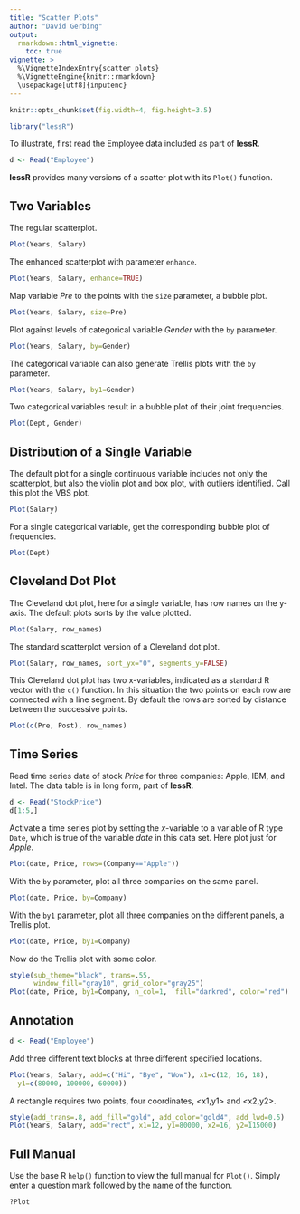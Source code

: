 ```yaml
---
title: "Scatter Plots"
author: "David Gerbing"
output: 
  rmarkdown::html_vignette:
    toc: true
vignette: >
  %\VignetteIndexEntry{scatter plots}
  %\VignetteEngine{knitr::rmarkdown}
  \usepackage[utf8]{inputenc}
---
```



```r
knitr::opts_chunk$set(fig.width=4, fig.height=3.5)
```

```r
library("lessR")
```


To illustrate, first read the Employee data included as part of __lessR__.

```r
d <- Read("Employee")
```

__lessR__ provides many versions of a scatter plot with its `Plot()` function.


## Two Variables

The regular scatterplot.

```r
Plot(Years, Salary)
```


The enhanced scatterplot with parameter `enhance`. 

```r
Plot(Years, Salary, enhance=TRUE)
```


Map variable _Pre_ to the points with the `size` parameter, a bubble plot.

```r
Plot(Years, Salary, size=Pre)
```

Plot against levels of categorical variable _Gender_ with the `by` parameter.

```r
Plot(Years, Salary, by=Gender)
```


The categorical variable can also generate Trellis plots with the `by` parameter.

```r
Plot(Years, Salary, by1=Gender)
```


Two categorical variables result in a bubble plot of their joint frequencies.

```r
Plot(Dept, Gender)
```


## Distribution of a Single Variable

The default plot for a single continuous variable includes not only the scatterplot, but also the violin plot and box plot, with outliers identified. Call this plot the VBS plot.

```r
Plot(Salary)
```


For a single categorical variable, get the corresponding bubble plot of frequencies.

```r
Plot(Dept)
```


## Cleveland Dot Plot

The Cleveland dot plot, here for a single variable, has row names on the y-axis. The default plots sorts by the value plotted.

```r
Plot(Salary, row_names)
```

The standard scatterplot version of a Cleveland dot plot.

```r
Plot(Salary, row_names, sort_yx="0", segments_y=FALSE)
```

This Cleveland dot plot has two x-variables, indicated as a standard R vector with the `c()` function. In this situation the two points on each row are connected with a line segment. By default the rows are sorted by distance between the successive points.

```r
Plot(c(Pre, Post), row_names)
```


## Time Series

Read time series data of stock _Price_ for three companies: Apple, IBM, and Intel. The data table is in long form, part of __lessR__.


```r
d <- Read("StockPrice")
d[1:5,]
```


Activate a time series plot by setting the $x$-variable to a variable of R type `Date`, which is true of the variable _date_ in this data set. Here plot just for _Apple_.

```r
Plot(date, Price, rows=(Company=="Apple"))
```

With the `by` parameter, plot all three companies on the same panel.

```r
Plot(date, Price, by=Company)
```


With the `by1` parameter, plot all three companies on the different panels, a Trellis plot.

```r
Plot(date, Price, by1=Company)
```

Now do the Trellis plot with some color.

```r
style(sub_theme="black", trans=.55,
      window_fill="gray10", grid_color="gray25")
Plot(date, Price, by1=Company, n_col=1,  fill="darkred", color="red")
```


## Annotation

```r
d <- Read("Employee")
```

Add three different text blocks at three different specified locations.

```r
Plot(Years, Salary, add=c("Hi", "Bye", "Wow"), x1=c(12, 16, 18),
  y1=c(80000, 100000, 60000))
```


A rectangle requires two points, four coordinates, <x1,y1> and <x2,y2>.

```r
style(add_trans=.8, add_fill="gold", add_color="gold4", add_lwd=0.5)
Plot(Years, Salary, add="rect", x1=12, y1=80000, x2=16, y2=115000)
```


## Full Manual

Use the base R `help()` function to view the full manual for `Plot()`. Simply enter a question mark followed by the name of the function.

```
?Plot
```

